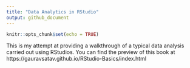 ```yaml
---
title: "Data Analytics in RStudio"
output: github_document
---
```


```r
knitr::opts_chunk$set(echo = TRUE)
```

This is my attempt at providing a walkthrough of a typical data analysis carried out using RStudios. You can find the preview of this book at https://gauravsatav.github.io/RStudio-Basics/index.html
